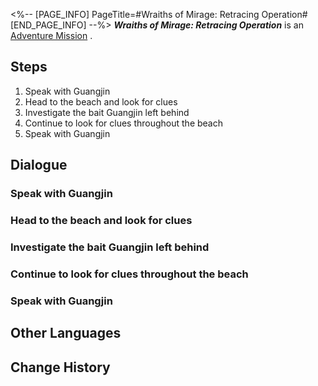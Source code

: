 <%-- [PAGE_INFO]
PageTitle=#Wraiths of Mirage: Retracing Operation#
[END_PAGE_INFO] --%>
{{Stub|Dialogue.}}
{{Mission Infobox
|id            = 4072011
|title         = 
|image         = <!--Mission Wraiths of Mirage: Retracing Operation.png-->
|type          = Adventure
|event_name    = 
|chapter       = 
|requirements  = 
|summary       = <!--official mission summary from Fate's Atlas-->
|characters    = Trailblazer
|startLocation = [[<!--starting world-->]] - [[<!--starting area-->]]
|world         = <!--starting world-->
|area          = <!--starting area-->
|prev          = 
|next          = 
|exp           = 
|credits       = 
|stellarJade   = 
|other         = 
}}
'''''Wraiths of Mirage: Retracing Operation''''' is an [[Adventure Mission]]<!--in [world]-->.

==Steps==
# Speak with Guangjin
# Head to the beach and look for clues
# Investigate the bait Guangjin left behind
# Continue to look for clues throughout the beach
# Speak with Guangjin

<!--
==Gameplay Notes==

--><!--
==Trial Character==

-->
==Dialogue==
{{Stub Dialogue}}
===Speak with Guangjin===
{{Mission Description|type=adventure|location=<!--to be added-->|The Realm-Keeping Commission received reports that anomalies resembling cloudhymn magic have been spotted in the Alchemy Commission delve, and that invisible monsters were encountered within this phenomenon.<br />Based on the patterns of anomalies, Guangjin has prepared bait on the beach in hopes of uncovering the true source behind the phenomenon.}}
{{Dialogue Start}}
:{{tx}}
{{Dialogue End}}

===Head to the beach and look for clues===
{{Dialogue Start}}
:{{tx}}
{{Dialogue End}}

===Investigate the bait Guangjin left behind===
{{Dialogue Start}}
:{{tx}}
{{Dialogue End}}

===Continue to look for clues throughout the beach===
{{Dialogue Start}}
:{{tx}}
{{Dialogue End}}

===Speak with Guangjin===
{{Dialogue Start}}
:{{tx}}
{{Dialogue End}}

==Other Languages==
{{Other Languages
|en   = Wraiths of Mirage: Retracing Operation
|zhs  = 蜃楼遁影•溯源行动
|zht  = 蜃樓遁影•溯源行動
|ja   = 蜃気楼の隠影・遡源行動
|ko   = 사라진 신기루•근원 추적 작전
|es   = Espectros del espejismo: misión de trazabilidad
|fr   = Spectres de mirage&nbsp;: Opération Reconstitution
|ru   = Призраки миража: Первоисточник
|th   = ภูตแห่งมายา: ปฏิบัติการแกะรอย
|vi   = Ảo Ảnh Hiện Hữu - Tìm Tận Gốc Rễ
|de   = Geister des Phantoms: Ursprung
|id   = Roh Fatamorgana: Operasi Pelacakan
|pt   = Espectros da Miragem: Operação de Remontagem
}}

==Change History==
{{Change History|1.3}}
